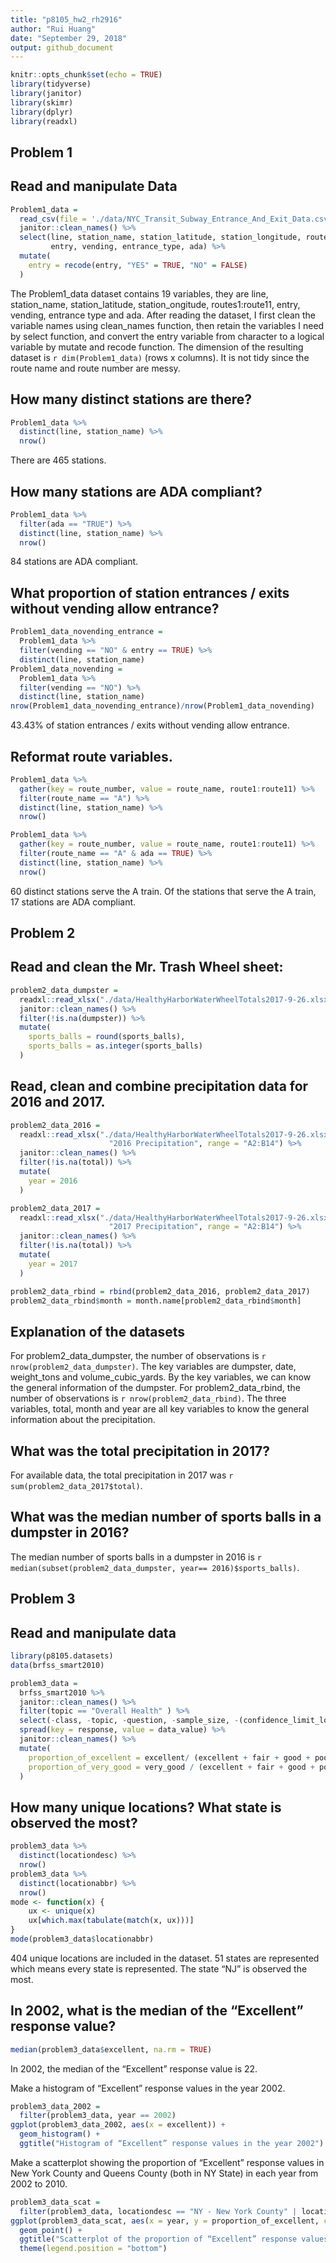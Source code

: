 ```yaml
---
title: "p8105_hw2_rh2916"
author: "Rui Huang"
date: "September 29, 2018"
output: github_document
---
```


```r
knitr::opts_chunk$set(echo = TRUE)
library(tidyverse)
library(janitor)
library(skimr)
library(dplyr)
library(readxl)
```

## Problem 1 

## Read and manipulate Data 

```r
Problem1_data =
  read_csv(file = './data/NYC_Transit_Subway_Entrance_And_Exit_Data.csv') %>%
  janitor::clean_names() %>%
  select(line, station_name, station_latitude, station_longitude, route1: route11, 
         entry, vending, entrance_type, ada) %>%
  mutate(
    entry = recode(entry, "YES" = TRUE, "NO" = FALSE)
  )
```

The Problem1_data dataset contains 19 variables, they are line, station_name, station_latitude, station_ongitude, routes1:route11, entry, vending, entrance type and ada. After reading the dataset, I first clean the variable names using clean_names function, then retain the variables I need by select function, and convert the entry variable from character to a logical variable by mutate and recode function. The dimension of the resulting dataset is `r dim(Problem1_data)` (rows x columns). It is not tidy since the route name and route number are messy.


## How many distinct stations are there? 

```r
Problem1_data %>% 
  distinct(line, station_name) %>% 
  nrow()
```
There are 465 stations.

## How many stations are ADA compliant?

```r
Problem1_data %>% 
  filter(ada == "TRUE") %>%
  distinct(line, station_name) %>% 
  nrow()
```
84 stations are ADA compliant.


## What proportion of station entrances / exits without vending allow entrance?


```r
Problem1_data_novending_entrance =
  Problem1_data %>% 
  filter(vending == "NO" & entry == TRUE) %>%
  distinct(line, station_name)
Problem1_data_novending = 
  Problem1_data %>%
  filter(vending == "NO") %>%
  distinct(line, station_name) 
nrow(Problem1_data_novending_entrance)/nrow(Problem1_data_novending)
```

43.43% of station entrances / exits without vending allow entrance.

## Reformat route variables.

```r
Problem1_data %>%
  gather(key = route_number, value = route_name, route1:route11) %>%
  filter(route_name == "A") %>%
  distinct(line, station_name) %>%
  nrow()
```
```r
Problem1_data %>%
  gather(key = route_number, value = route_name, route1:route11) %>%
  filter(route_name == "A" & ada == TRUE) %>%
  distinct(line, station_name) %>%
  nrow()
```

60 distinct stations serve the A train. 
Of the stations that serve the A train, 17 stations are ADA compliant.


## Problem 2

## Read and clean the Mr. Trash Wheel sheet:

```r
problem2_data_dumpster = 
  readxl::read_xlsx("./data/HealthyHarborWaterWheelTotals2017-9-26.xlsx", sheet = "Mr. Trash Wheel", range = "A2:N258") %>%
  janitor::clean_names() %>%
  filter(!is.na(dumpster)) %>%
  mutate(
    sports_balls = round(sports_balls),
    sports_balls = as.integer(sports_balls)
  )
```

## Read, clean and combine precipitation data for 2016 and 2017. 

```r
problem2_data_2016 = 
  readxl::read_xlsx("./data/HealthyHarborWaterWheelTotals2017-9-26.xlsx", sheet = 
                      "2016 Precipitation", range = "A2:B14") %>%
  janitor::clean_names() %>%
  filter(!is.na(total)) %>%
  mutate(
    year = 2016
  )
```

```r
problem2_data_2017 = 
  readxl::read_xlsx("./data/HealthyHarborWaterWheelTotals2017-9-26.xlsx", sheet = 
                      "2017 Precipitation", range = "A2:B14") %>%
  janitor::clean_names() %>%
  filter(!is.na(total)) %>%
  mutate(
    year = 2017
  )
```

```r
problem2_data_rbind = rbind(problem2_data_2016, problem2_data_2017) 
problem2_data_rbind$month = month.name[problem2_data_rbind$month]
```

## Explanation of the datasets

For problem2_data_dumpster, the number of observations is `r nrow(problem2_data_dumpster)`. The key variables are dumpster, date, weight_tons and volume_cubic_yards. By the key variables, we can know the general information of the dumpster. For problem2_data_rbind, the number of observations is `r nrow(problem2_data_rbind)`. The three variables, total, month and year are all key variables to know the general information about the precipitation.

## What was the total precipitation in 2017? 

For available data, the total precipitation in 2017 was `r sum(problem2_data_2017$total)`. 

## What was the median number of sports balls in a dumpster in 2016?

The median number of sports balls in a dumpster in 2016 is `r median(subset(problem2_data_dumpster, year== 2016)$sports_balls) `.


## Problem 3

## Read and manipulate data

```r
library(p8105.datasets)
data(brfss_smart2010)
```

```r
problem3_data =
  brfss_smart2010 %>%
  janitor::clean_names() %>%
  filter(topic == "Overall Health" ) %>%
  select(-class, -topic, -question, -sample_size, -(confidence_limit_low :    geo_location)) %>%
  spread(key = response, value = data_value) %>%
  janitor::clean_names() %>%
  mutate(    
    proportion_of_excellent = excellent/ (excellent + fair + good + poor + very_good),
    proportion_of_very_good = very_good / (excellent + fair + good + poor + very_good)
  )
```

## How many unique locations?  What state is observed the most?

```r
problem3_data %>%
  distinct(locationdesc) %>%
  nrow()
problem3_data %>%
  distinct(locationabbr) %>%
  nrow()
mode <- function(x) {
    ux <- unique(x)
    ux[which.max(tabulate(match(x, ux)))]
}
mode(problem3_data$locationabbr)
```

404 unique locations are included in the dataset. 51 states are represented which means every state is represented. The state "NJ" is observed the most.

## In 2002, what is the median of the “Excellent” response value?

```r
median(problem3_data$excellent, na.rm = TRUE)
```

In 2002, the median of the “Excellent” response value is 22.

Make a histogram of “Excellent” response values in the year 2002.
```r
problem3_data_2002 = 
  filter(problem3_data, year == 2002)
ggplot(problem3_data_2002, aes(x = excellent)) + 
  geom_histogram() +
  ggtitle("Histogram of “Excellent” response values in the year 2002")
```

Make a scatterplot showing the proportion of “Excellent” response values in New York County and Queens County (both in NY State) in each year from 2002 to 2010.
```r
problem3_data_scat = 
  filter(problem3_data, locationdesc == "NY - New York County" | locationdesc == "NY - Queens County")
ggplot(problem3_data_scat, aes(x = year, y = proportion_of_excellent, color = locationdesc)) + 
  geom_point() +
  ggtitle("Scatterplot of the proportion of “Excellent” response values in New York County and Queens County") +
  theme(legend.position = "bottom")
```


